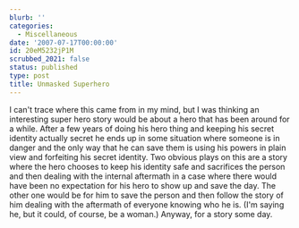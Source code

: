 ```yaml
---
blurb: ''
categories:
  - Miscellaneous
date: '2007-07-17T00:00:00'
id: 20eM5232jP1M
scrubbed_2021: false
status: published
type: post
title: Unmasked Superhero
---
```


I can't trace where this came from in my mind, but I was thinking
an interesting super hero story would be about a hero that has been
around for a while. After a few years of doing his hero thing and
keeping his secret identity actually secret he ends up in some
situation where someone is in danger and the only way that he can
save them is using his powers in plain view and forfeiting his
secret identity. Two obvious plays on this are a story where the
hero chooses to keep his identity safe and sacrifices the person
and then dealing with the internal aftermath in a case where there
would have been no expectation for his hero to show up and save the
day. The other one would be for him to save the person and then
follow the story of him dealing with the aftermath of everyone
knowing who he is. (I'm saying he, but it could, of course, be a
woman.) Anyway, for a story some day.
